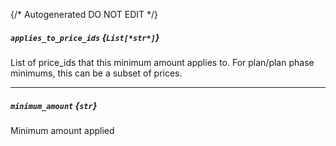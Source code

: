 {/* Autogenerated DO NOT EDIT  */}
##### `applies_to_price_ids` *{`List[*str*]`}*
List of price_ids that this minimum amount applies to. For plan/plan phase minimums, this can be a subset of prices.

---
##### `minimum_amount` *{`str`}*
Minimum amount applied


